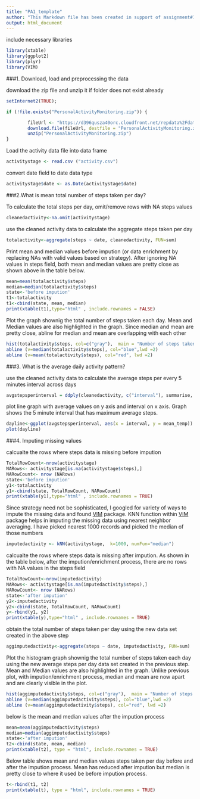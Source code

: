 ```yaml
---
title: "PA1_template"
author: "This Markdown file has been created in support of assignment#1 for Reproducible Research course"
output: html_document
---
```



include necessary libraries

```r
library(xtable)
library(ggplot2)
library(plyr)
library(VIM)
```

###1. Download, load and preprocessing the data  

download the zip file and unzip it if folder does not exist already

```r
setInternet2(TRUE);

if (!file.exists("PersonalActivityMonitoring.zip")) {

        fileUrl <- "https://d396qusza40orc.cloudfront.net/repdata%2Fdata%2Factivity.zip"
        download.file(fileUrl, destfile = "PersonalActivityMonitoring.zip", mode = "wb")
        unzip("PersonalActivityMonitoring.zip")
}
```


Load the activity data file into data frame

```r
activitystage <- read.csv ("activity.csv")
```

convert date field to date data type
```r
activitystage$date <- as.Date(activitystage$date)
```

###2.What is mean total number of steps taken per day?  

To calculate the total steps per day, omit/remove rows with NA steps values

```r
cleanedactivity<-na.omit(activitystage)
```

use the cleaned activity data to calculate the aggregate steps taken per day

```r
totalactivity<-aggregate(steps ~ date, cleanedactivity, FUN=sum)
```

Print mean and median values before impution (or data enrichment by replacing NAs with valid values based on strategy).  After ignoring NA values in steps field, both mean and median values are pretty close as shown above in the table below.

```r
mean=mean(totalactivity$steps)
median=median(totalactivity$steps)
state<-'before impution'
t1<-totalactivity
t1<-cbind(state, mean, median)
print(xtable(t1),type="html" , include.rownames = FALSE)
```


Plot the graph shownig the total number of steps taken each day. Mean and Median values are also highlighted in the graph. Since median and mean are pretty close, abline for median and mean are overlapping with each other  

```r
hist(totalactivity$steps, col=c("gray"),  main = "Number of steps taken per day (before impution)", xlab= "steps")
abline (v=median(totalactivity$steps), col="blue",lwd =2)
abline (v=mean(totalactivity$steps), col="red", lwd =2)
```
      
###3. What is the average daily activity pattern?

use the cleaned activity data to calculate the average steps per every 5 minutes interval across days  

```r
avgstepsperinterval = ddply(cleanedactivity, c("interval"), summarise, mean_temp = mean(steps))
```

plot line graph with average values on y axis and interval on x axis. Graph shows the 5 minute interval that has maximum average steps.   

```r
dayline<-ggplot(avgstepsperinterval, aes(x = interval, y = mean_temp)) + geom_line() + labs (title = "avg steps per interval", X= "interval",  y= "avg steps per day") 
plot(dayline)
```

###4. Imputing missing values  


calcualte the rows where steps data is missing before impution  

```r
TotalRowCount<-nrow(activitystage)
NARows<- activitystage[is.na(activitystage$steps),]
NARowCount<- nrow (NARows)
state<-'before impution'
y1<-totalactivity
y1<-cbind(state, TotalRowCount, NARowCount)
print(xtable(y1),type="html" , include.rownames = TRUE)
```

Since strategy need not be sophisticated, I googled for variety of ways to impute the missing data and found [VIM](http://cran.r-project.org/web/packages/VIM/index.html/) package. KNN function within [VIM](http://cran.r-project.org/web/packages/VIM/index.html/) package helps in imputing the missing data using nearest neighbor averaging. I have picked nearest 1000 records and picked the median of those numbers  

```r
imputedactivity <- kNN(activitystage,  k=1000, numFun="median")
```

calcualte the rows where steps data is missing after impution.  As shown in the table below, after the impution/enrichment process, there are no rows with NA values in the steps field
```r
TotalRowCount<-nrow(imputedactivity)
NARows<- activitystage[is.na(imputedactivity$steps),]
NARowCount<- nrow (NARows)
state<-'after impution'
y2<-imputedactivity
y2<-cbind(state, TotalRowCount, NARowCount)
y<-rbind(y1, y2)
print(xtable(y),type="html" , include.rownames = TRUE)
```


obtain the total number of steps taken per day using the new data set created in the above step  

```r
aggimputedactivity<-aggregate(steps ~ date, imputedactivity, FUN=sum)
```

Plot the histogram graph shownig the total number of steps taken each day using the new average steps per day data set created in the previous step. Mean and Median values are also highlighted in the graph. Unlike previous plot, with impution/enrichment process, median and mean are now apart and are clearly visible in the plot. 

```r
hist(aggimputedactivity$steps, col=c("gray"),  main = "Number of steps taken per day (after impution)", xlab= "steps")
abline (v=median(aggimputedactivity$steps), col="blue",lwd =2)
abline (v=mean(aggimputedactivity$steps), col="red", lwd =2)  

```

  
below is the mean and median values after the impution process 

```r
mean=mean(aggimputedactivity$steps)
median=median(aggimputedactivity$steps)
state<-'after impution'
t2<-cbind(state, mean, median)
print(xtable(t2), type = "html", include.rownames = TRUE)  

```

  
Below table shows mean and median values steps taken per day before and after the impution process.  Mean has reduced after impution but median is pretty close to where it used be before impution process.

```r
t<-rbind(t1, t2)
print(xtable(t), type = "html", include.rownames = TRUE)  
```











